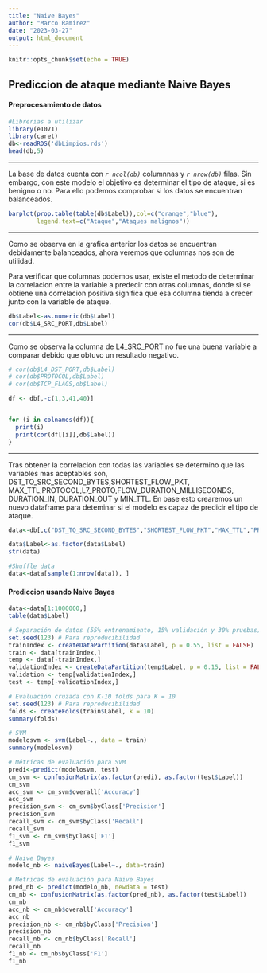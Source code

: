```yaml
---
title: "Naive Bayes"
author: "Marco Ramírez"
date: "2023-03-27"
output: html_document
---
```


```r
knitr::opts_chunk$set(echo = TRUE)
```

## Prediccion de ataque mediante Naive Bayes

#### Preprocesamiento de datos

```r
#Librerias a utilizar
library(e1071)
library(caret)
db<-readRDS('dbLimpios.rds')
head(db,5)

```
***
La base de datos cuenta con *`r ncol(db)`* columnnas y *`r nrow(db)`* filas. Sin embargo, con este modelo el objetivo es determinar el tipo de ataque, si es benigno o no. Para ello podemos comprobar si los datos se encuentran balanceados. 

```r
barplot(prop.table(table(db$Label)),col=c("orange","blue"),
        legend.text=c("Ataque","Ataques malignos"))
```
***
Como se observa en la grafica anterior los datos se encuentran debidamente balanceados, ahora veremos que columnas nos son de utilidad. 

Para verificar que columnas podemos usar, existe el metodo de determinar la correlacion entre la variable a predecir con otras columnas, donde si se obtiene una correlacion positiva significa que esa columna tienda a crecer junto con la variable de ataque. 
```r
db$Label<-as.numeric(db$Label)
cor(db$L4_SRC_PORT,db$Label)
```
***
Como se observa la columna de L4_SRC_PORT no fue una buena variable a comparar debido que obtuvo un resultado negativo.
```r
# cor(db$L4_DST_PORT,db$Label)
# cor(db$PROTOCOL,db$Label)
# cor(db$TCP_FLAGS,db$Label)

df <- db[,-c(1,3,41,40)]


for (i in colnames(df)){
  print(i)
  print(cor(df[[i]],db$Label))
}
```
***
Tras obtener la correlacion con todas las variables se determino que las variables mas aceptables son, DST_TO_SRC_SECOND_BYTES,SHORTEST_FLOW_PKT, MAX_TTL,PROTOCOL,L7_PROTO,FLOW_DURATION_MILLISECONDS, DURATION_IN, DURATION_OUT y MIN_TTL. En base esto crearemos un nuevo dataframe para deteminar si el modelo es capaz de predicir el tipo de ataque. 

```r
data<-db[,c("DST_TO_SRC_SECOND_BYTES","SHORTEST_FLOW_PKT","MAX_TTL","PROTOCOL","L7_PROTO","FLOW_DURATION_MILLISECONDS","DURATION_IN","DURATION_OUT","MIN_TTL","Label")]

data$Label<-as.factor(data$Label)
str(data)

#Shuffle data
data<-data[sample(1:nrow(data)), ]
```
#### Prediccion usando Naive Bayes


```r
data<-data[1:1000000,]
table(data$Label)

# Separación de datos (55% entrenamiento, 15% validación y 30% pruebas)
set.seed(123) # Para reproducibilidad
trainIndex <- createDataPartition(data$Label, p = 0.55, list = FALSE)
train <- data[trainIndex,]
temp <- data[-trainIndex,]
validationIndex <- createDataPartition(temp$Label, p = 0.15, list = FALSE)
validation <- temp[validationIndex,]
test <- temp[-validationIndex,]

```

```r

# Evaluación cruzada con K-10 folds para K = 10
set.seed(123) # Para reproducibilidad
folds <- createFolds(train$Label, k = 10)
summary(folds)

```

```r
# SVM
modelosvm <- svm(Label~., data = train)
summary(modelosvm)
```

```r

# Métricas de evaluación para SVM
predi<-predict(modelosvm, test)
cm_svm <- confusionMatrix(as.factor(predi), as.factor(test$Label))
cm_svm
acc_svm <- cm_svm$overall['Accuracy']
acc_svm
precision_svm <- cm_svm$byClass['Precision']
precision_svm
recall_svm <- cm_svm$byClass['Recall']
recall_svm
f1_svm <- cm_svm$byClass['F1']
f1_svm
```

```r

# Naive Bayes
modelo_nb <- naiveBayes(Label~., data=train)

```

```r

# Métricas de evaluación para Naive Bayes
pred_nb <- predict(modelo_nb, newdata = test)
cm_nb <- confusionMatrix(as.factor(pred_nb), as.factor(test$Label))
cm_nb
acc_nb <- cm_nb$overall['Accuracy']
acc_nb
precision_nb <- cm_nb$byClass['Precision']
precision_nb
recall_nb <- cm_nb$byClass['Recall']
recall_nb
f1_nb <- cm_nb$byClass['F1']
f1_nb
```





